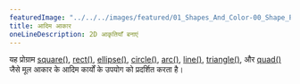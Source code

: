 ```yaml
---
featuredImage: "../../../images/featured/01_Shapes_And_Color-00_Shape_Primitives-thumbnail.png"
title: आदिम आकार
oneLineDescription: 2D आकृतियाँ बनाएं
---
```


यह प्रोग्राम
<a href="/reference/#/p5/square/" target="_blank">square()</a>,
<a href="/reference/#/p5/rect/" target="_blank">rect()</a>,
<a href="/reference/#/p5/ellipse/" target="_blank">ellipse()</a>,
<a href="/reference/#/p5/circle/" target="_blank">circle()</a>,
<a href="/reference/#/p5/arc/" target="_blank">arc()</a>,
<a href="/reference/#/p5/line/" target="_blank">line()</a>,
<a href="/reference/#/p5/triangle/" target="_blank">triangle()</a>,
और <a href="/reference/#/p5/quad/" target="_blank">quad()</a> जैसे मूल आकार के आदिम कार्यों के उपयोग को प्रदर्शित करता है।
